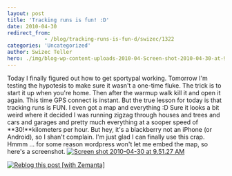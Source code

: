 ```yaml
---
layout: post
title: 'Tracking runs is fun! :D'
date: 2010-04-30
redirect_from: 
            - /blog/tracking-runs-is-fun-d/swizec/1322
categories: 'Uncategorized'
author: Swizec Teller
hero: ./img/blog-wp-content-uploads-2010-04-Screen-shot-2010-04-30-at-9.51.27-AM.png
---
```

Today I finally figured out how to get sportypal working. Tomorrow I'm testing the hypotesis to make sure it wasn't a one-time fluke. The trick is to start it up when you're home. Then after the warmup walk kill it and open it again. This time GPS connect is instant. But the true lesson for today is that tracking runs is FUN. I even got a map and everything :D Sure it looks a bit weird where it decided I was running zigzag through houses and trees and cars and garages and pretty much everything at a sooper speed of **30!**kilometers per hour. But hey, it's a blackberry not an iPhone (or Android), so I shan't complain. I'm just glad I can finally use this crap. Hmmm ... for some reason wordpress won't let me embed the map, so here's a screenshot. [![](http://swizec.com/blog/wp-content/uploads/2010/04/Screen-shot-2010-04-30-at-9.51.27-AM.png "Screen shot 2010-04-30 at 9.51.27 AM")](./img/blog-wp-content-uploads-2010-04-Screen-shot-2010-04-30-at-9.51.27-AM.png)

[![Reblog this post \[with Zemanta\]](http://img.zemanta.com/reblog_e.png?x-id=7512ac06-9c72-4184-92e8-eafed79ca5bd)](http://reblog.zemanta.com/zemified/7512ac06-9c72-4184-92e8-eafed79ca5bd/ "Reblog this post \[with Zemanta]")